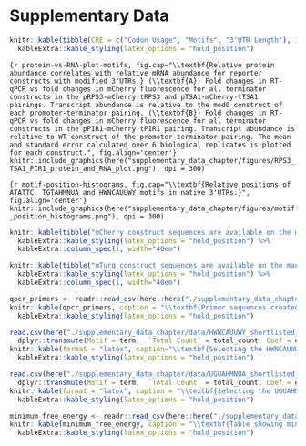 # Supplementary Data
\makeatletter
\renewcommand{\fnum@figure}{Supplementary Figure \thefigure}
\renewcommand{\fnum@table}{Supplementary Table \thetable}
\makeatother
\setcounter{figure}{0}
\setcounter{table}{0}


```r
knitr::kable(tibble(CRE = c("Codon Usage", "Motifs", "3'UTR Length"), Individual = c("42.0%", "3.2%", "0.6%"), Drop = c("-40.5%", "-1.6%", "0.0%"), Cumulative = c("42.0%", "43.7%", "43.7%")), caption = "\\textbf{Variance explained by each type of CRE in the half-life model applied to data from Chan et al (2018).} Variance explained was estimated in 3 different ways. The individual variance explained by a linear model containing each type of CRE on its own.  The drop in variance explained when one type of CRE is removed from the full model. The cumulative variance explained when each CRE is added to the linear model in sequence; starting with codon usage, then adding motifs and finally 3'UTR length.", format = "latex")  %>%
  kableExtra::kable_styling(latex_options = "hold_position")
```


```{r protein-vs-RNA-plot-motifs, fig.cap="\\textbf{Relative protein abundance correlates with relative mRNA abundance for reporter constructs with modified 3'UTRs.} (\\textbf{A}) Fold changes in RT-qPCR vs fold changes in mCherry fluorescence for all terminator constructs in the pRPS3-mCherry-tRPS3 and pTSA1-mCherry-tTSA1 pairings. Transcript abundance is relative to the mod0 construct of each promoter-terminator pairing. (\\textbf{B}) Fold changes in RT-qPCR vs fold changes in mCherry fluorescence for all terminator constructs in the pPIR1-mCherry-tPIR1 pairing. Transcript abundance is relative to WT construct of the promoter-terminator pairing. The mean and standard error calculated over 6 biological replicates is plotted for each construct.", fig.align='center'}
knitr::include_graphics(here("supplementary_data_chapter/figures/RPS3_TSA1_PIR1_protein_and_RNA_plot.png"), dpi = 300) 
```

```{r motif-position-histograms, fig.cap="\\textbf{Relative positions of ATATTC, TGTAHMNUA and HWNCAUUWY motifs in native 3'UTRs.}", fig.align='center'}
knitr::include_graphics(here("supplementary_data_chapter/figures/motif_position_histograms.png"), dpi = 300) 
```
\arrayrulecolor{white}
```r
knitr::kable(tibble("mCherry construct sequences are available on the manuscript github repo." = "https://github.com/DimmestP/chimera_project_manuscript/supplementary_data_chapter/data/ mCherry_fluorescence_reporter_dna_sequences.csv"), caption = "\\textbf{Table showing the DNA sequences for all mCherry reporter constructs.}", format = "latex", align = "c")  %>%
  kableExtra::kable_styling(latex_options = "hold_position") %>%
  kableExtra::column_spec(1, width="40em")

```


```r
knitr::kable(tibble("mTurq construct sequences are available on the manuscript github repo" = "https://github.com/DimmestP/chimera_project_manuscript/supplementary_data_chapter/data/ mTurq_fluorescence_reporter_dna_sequences.csv"), caption = "\\textbf{Table showing the DNA sequences for all mTurq reporter constructs.}", format = "latex", align = "c")  %>%
  kableExtra::kable_styling(latex_options = "hold_position") %>%
  kableExtra::column_spec(1, width="40em")
```
\arrayrulecolor{black}
```r
qpcr_primers <- readr::read_csv(here::here("./supplementary_data_chapter/data/chimera_qpcr_primers.csv"))
knitr::kable(qpcr_primers, caption = "\\textbf{Primer sequences created for all qPCR experiments.}", format = "latex")  %>%
  kableExtra::kable_styling(latex_options = "hold_position")
```

```r
read.csv(here("./supplementary_data_chapter/data/HWNCAUUWY_shortlisted_motif_table.csv")) %>%
  dplyr::transmute(Motif = term,  `Total Count` = total_count, Coef = estimate, `p.value`) %>%
knitr::kable(format = "latex", caption="\\textbf{Selecting the HWNCAUUWY motif, TTTCATTTC}. Summary of the number of occurences and contributions to a linear model predecting half-life for each possible version of the HWNCAUUWY motif.")  %>%
  kableExtra::kable_styling(latex_options = "hold_position")
```



```r
read.csv(here("./supplementary_data_chapter/data/UGUAHMNUA_shortlisted_motif_table.csv")) %>%
  dplyr::transmute(Motif = term,  `Total Count` = total_count, Coef = estimate, `p.value`)  %>%
knitr::kable(format = "latex", caption = "\\textbf{Selecting the UGUAHMNUA motif, TGTACAATA}. Summary of the number of occurences and contributions to a linear model predecting half-life for each possible version of the UGUAHMNUA motif.")  %>%
  kableExtra::kable_styling(latex_options = "hold_position") 
```

```r
minimum_free_energy <- readr::read_csv(here::here("./supplementary_data_chapter/data/terminator_mfe.csv"))
knitr::kable(minimum_free_energy, caption = "\\textbf{Table showing minimum free energies of 3'UTR constructs with inserted/deleted motifs.}", format = "latex")  %>%
  kableExtra::kable_styling(latex_options = "hold_position")
```